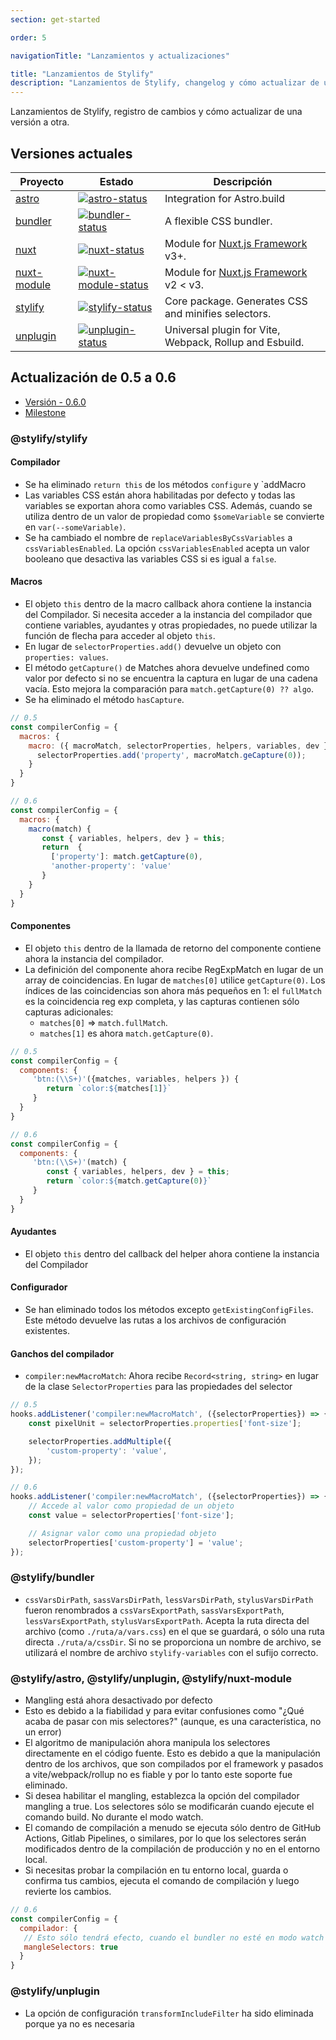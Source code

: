 ```yaml
---
section: get-started

order: 5

navigationTitle: "Lanzamientos y actualizaciones"

title: "Lanzamientos de Stylify"
description: "Lanzamientos de Stylify, changelog y cómo actualizar de una versión a otra."
---
```


Lanzamientos de Stylify, registro de cambios y cómo actualizar de una versión a otra.

## Versiones actuales

<div class="max-width:100% overflow:auto">

| Proyecto              | Estado                                                       | Descripción                                                                          |
| --------------------- | ------------------------------------------------------------ | -------------------------------------------------------------------------------------|
| [astro]               | [![astro-status]][astro-package]                             | Integration for Astro.build                                                          |
| [bundler]             | [![bundler-status]][bundler-package]                         | A flexible CSS bundler.                                                              |
| [nuxt]                | [![nuxt-status]][nuxt-package]                               | Module for [Nuxt.js Framework](https://nuxtjs.org/) v3+.                             |
| [nuxt-module]         | [![nuxt-module-status]][nuxt-module-package]                 | Module for [Nuxt.js Framework](https://nuxtjs.org/) v2 < v3.                         |
| [stylify]             | [![stylify-status]][stylify-package]                         | Core package. Generates CSS and minifies selectors.                                  |
| [unplugin]            | [![unplugin-status]][unplugin-package]                       | Universal plugin for Vite, Webpack, Rollup and Esbuild.                             |


[astro]: https://github.com/stylify/packages/tree/master/packages/astro
[astro-status]: https://img.shields.io/npm/v/@stylify/astro?color=%2301befe&label=Version&style=for-the-badge
[astro-package]: https://npmjs.com/package/@stylify/astro

[bundler]: https://github.com/stylify/packages/tree/master/packages/bundler
[bundler-status]: https://img.shields.io/npm/v/@stylify/bundler?color=%2301befe&label=Version&style=for-the-badge
[bundler-package]: https://npmjs.com/package/@stylify/bundler

[nuxt]: https://github.com/stylify/packages/tree/master/packages/nuxt
[nuxt-status]: https://img.shields.io/npm/v/@stylify/nuxt?color=%2301befe&label=Version&style=for-the-badge
[nuxt-package]: https://npmjs.com/package/@stylify/nuxt

[nuxt-module]: https://github.com/stylify/packages/tree/master/packages/nuxt-module
[nuxt-module-status]: https://img.shields.io/npm/v/@stylify/nuxt-module?color=%2301befe&label=Version&style=for-the-badge
[nuxt-module-package]: https://npmjs.com/package/@stylify/nuxt-module

[stylify]: https://github.com/stylify/packages/tree/master/packages/stylify
[stylify-status]: https://img.shields.io/npm/v/@stylify/stylify?color=%2301befe&label=Version&style=for-the-badge
[stylify-package]: https://npmjs.com/package/@stylify/stylify

[unplugin]: https://github.com/stylify/packages/tree/master/packages/unplugin
[unplugin-status]: https://img.shields.io/npm/v/@stylify/unplugin?color=%2301befe&label=Version&style=for-the-badge
[unplugin-package]: https://npmjs.com/package/@stylify/unplugin

</div>

## Actualización de 0.5 a 0.6
* [Versión - 0.6.0](https://github.com/stylify/packages/releases/tag/v0.6)
* [Milestone](https://github.com/stylify/packages/milestone/2?closed=1)

### @stylify/stylify
#### Compilador
- Se ha eliminado `return this` de los métodos `configure` y `addMacro
- Las variables CSS están ahora habilitadas por defecto y todas las variables se exportan ahora como variables CSS. Además, cuando se utiliza dentro de un valor de propiedad como `$someVariable` se convierte en `var(--someVariable)`.
- Se ha cambiado el nombre de `replaceVariablesByCssVariables` a `cssVariablesEnabled`. La opción `cssVariablesEnabled` acepta un valor booleano que desactiva las variables CSS si es igual a `false`.

#### Macros
* El objeto `this` dentro de la macro callback ahora contiene la instancia del Compilador. Si necesita acceder a la instancia del compilador que contiene variables, ayudantes y otras propiedades, no puede utilizar la función de flecha para acceder al objeto `this`.
* En lugar de `selectorProperties.add()` devuelve un objeto con `properties: values`.
* El método `getCapture()` de Matches ahora devuelve undefined como valor por defecto si no se encuentra la captura en lugar de una cadena vacía. Esto mejora la comparación para `match.getCapture(0) ?? algo`.
* Se ha eliminado el método `hasCapture`.

```js
// 0.5
const compilerConfig = {
  macros: {
    macro: ({ macroMatch, selectorProperties, helpers, variables, dev })  => {
      selectorProperties.add('property', macroMatch.geCapture(0));
    }
  }
}

// 0.6
const compilerConfig = {
  macros: {
    macro(match) {
       const { variables, helpers, dev } = this;
       return  {
         ['property']: match.getCapture(0),
         'another-property': 'value'
       }
    }
  }
}
```

#### Componentes
* El objeto `this` dentro de la llamada de retorno del componente contiene ahora la instancia del compilador.
* La definición del componente ahora recibe RegExpMatch en lugar de un array de coincidencias. En lugar de `matches[0]` utilice `getCapture(0)`. Los índices de las coincidencias son ahora más pequeños en 1: el `fullMatch` es la coincidencia reg exp completa, y las capturas contienen sólo capturas adicionales:
  - `matches[0]` => `match.fullMatch`.
  - `matches[1]` es ahora `match.getCapture(0)`.

```js
// 0.5
const compilerConfig = {
  components: {
     'btn:(\\S+)'({matches, variables, helpers }) {
        return `color:${matches[1]}`
     }
  }
}

// 0.6
const compilerConfig = {
  components: {
     'btn:(\\S+)'(match) {
        const { variables, helpers, dev } = this;
        return `color:${match.getCapture(0)}`
     }
  }
}
```

#### Ayudantes
* El objeto `this` dentro del callback del helper ahora contiene la instancia del Compilador

#### Configurador
* Se han eliminado todos los métodos excepto `getExistingConfigFiles`. Este método devuelve las rutas a los archivos de configuración existentes.

#### Ganchos del compilador
* `compiler:newMacroMatch`: Ahora recibe `Record<string, string>` en lugar de la clase `SelectorProperties` para las propiedades del selector

```js
// 0.5
hooks.addListener('compiler:newMacroMatch', ({selectorProperties}) => {
	const pixelUnit = selectorProperties.properties['font-size'];

	selectorProperties.addMultiple({
		'custom-property': 'value',
	});
});

// 0.6
hooks.addListener('compiler:newMacroMatch', ({selectorProperties}) => {
	// Accede al valor como propiedad de un objeto
	const value = selectorProperties['font-size'];

	// Asignar valor como una propiedad objeto
	selectorProperties['custom-property'] = 'value';
});
```

### @stylify/bundler
- `cssVarsDirPath`, `sassVarsDirPath`, `lessVarsDirPath`, `stylusVarsDirPath` fueron renombrados a `cssVarsExportPath`, `sassVarsExportPath`, `lessVarsExportPath`, `stylusVarsExportPath`. Acepta la ruta directa del archivo (como `./ruta/a/vars.css`) en el que se guardará, o sólo una ruta directa `./ruta/a/cssDir`. Si no se proporciona un nombre de archivo, se utilizará el nombre de archivo `stylify-variables` con el sufijo correcto.

### @stylify/astro, @stylify/unplugin, @stylify/nuxt-module
* Mangling está ahora desactivado por defecto
* Esto es debido a la fiabilidad y para evitar confusiones como "¿Qué acaba de pasar con mis selectores?" (aunque, es una característica, no un error)
* El algoritmo de manipulación ahora manipula los selectores directamente en el código fuente. Esto es debido a que la manipulación dentro de los archivos, que son compilados por el framework y pasados a vite/webpack/rollup no es fiable y por lo tanto este soporte fue eliminado.
* Si desea habilitar el mangling, establezca la opción del compilador mangling a true. Los selectores sólo se modificarán cuando ejecute el comando build. No durante el modo watch.
* El comando de compilación a menudo se ejecuta sólo dentro de GitHub Actions, Gitlab Pipelines, o similares, por lo que los selectores serán modificados dentro de la compilación de producción y no en el entorno local.
* Si necesitas probar la compilación en tu entorno local, guarda o confirma tus cambios, ejecuta el comando de compilación y luego revierte los cambios.

```js
// 0.6
const compilerConfig = {
  compilador: {
   // Esto sólo tendrá efecto, cuando el bundler no esté en modo watch
   mangleSelectors: true
  }
}
```

### @stylify/unplugin
- La opción de configuración `transformIncludeFilter` ha sido eliminada porque ya no es necesaria
